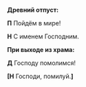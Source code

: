 **Древний отпуст:**

**П** Пойдём в мире!

**Н** С именем Господним.

**При выходе из храма:**

**Д** Господу помолимся!

**[Н** Господи, помилуй.**]**

